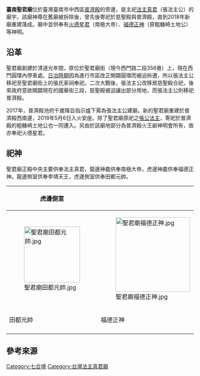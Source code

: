 
{{東亞廟宇
| name = 聖君廟

| img =File:臺南聖君廟.jpg

| img_capt = 
| image_width = 250px
| location = {{ROC-TWN}}[[臺南市|臺南市]][[中西區_(臺灣)|中西區]]普濟殿旁
| god = 法主真君
| type = 
| struct = 
| open_year ={{QIN}}道光年間
| cere_date =
|}}

'''臺南聖君廟'''位於臺灣臺南市中西區[[普濟殿|普濟殿]]的旁邊，是主祀[[法主真君|法主真君]]（張法主公）的廟宇{{r|一步就出走}}。該廟神尊在舊廟被拆除後，曾先後寄祀於慈聖殿與普濟殿，直到2018年新廟重建落成{{r|陳}}。廟中並供奉有[[火德星君|火德星君]]（南極大帝）、[[福德正神|福德正神]]（原粗糠崎土地公）等神明{{r|一步就出走}}{{r|陳}}。

== 沿革 ==
聖君廟創建於清道光年間，原位於聖君廟街（現今西門路二段356巷）上，現在西門圓環內停車處{{r|一步就出走}}。[[台灣日治時期|日治時期]]因為進行市區改正開闢圓環而被迫拆遷，所以張法主公移祀至聖君廟街上的張氏家祠奉祀{{r|一步就出走}}。二次大戰後，張法主公改移居慈聖殿合祀，後來政府意欲開闢現在的國華街三段，慈聖殿被迫讓出部分用地，而張法主公則移祀普濟殿{{r|一步就出走}}。

2017年，普濟殿池府千歲降旨指示爐下需為張法主公建廟{{r|陳}}。新的聖君廟重建於普濟殿西南邊，2018年5月6日入火安座{{r|陳}}。除了聖君廟原祀之[[張公法主|張公法主]]，寄祀於普濟殿的粗糠崎土地公也一同遷入{{r|一步就出走}}。另由於該廟地部分為普濟殿火王爺神明會所有，故亦奉祀火德星君{{r|一步就出走}}{{r|陳}}。

== 祀神 ==
聖君廟正殿中央主要供奉法主真君，龍邊神龕供奉南極大帝，虎邊神龕供奉福德正神。龍邊側室供奉李靖天王，虎邊側室供奉田都元帥。

{|class=wikitable
|-
!虎邊側室!!colspan=3|正殿!!龍邊側室
|-
|[[File:聖君廟田都元帥.jpg|150px]]
|[[File:聖君廟福德正神.jpg|200px]]
|[[File:聖君廟張聖法主真君.jpg|200px]]
|[[File:聖君廟南極大帝.jpg|200px]]
|[[File:聖君廟李靖天王.jpg|150px]]
|-
|田都元帥
|福德正神
|法主真君
|南極大帝
|李靖天王
|-
|}

== 參考來源 ==
{{reflist|refs=
<ref name="陳">{{cite news|url=http://cdns.com.tw/news.php?n_id=1&nc_id=225349 |author=陳治交 |title=〈寄祀70載 聖君廟重建〉 |publisher=《中華日報》|date=2018-04-20 |accessdate=2021-03-13}}</ref>
<ref name="一步就出走">
{{Cite web|url=https://onemorestep11.adan.tw/taiwan-tainan-shengjiun-temple|title=聖君廟- 池王表示攏係家己人啦|author=|language=zh-tw|work=一步就出走|date=2018-10-31|accessdate=2019-02-15|archive-url=https://web.archive.org/web/20190214233444/https://onemorestep11.adan.tw/taiwan-tainan-shengjiun-temple|archive-date=2019-02-14|dead-url=yes}}
</ref>
}}

{{臺灣府城聯境}}

[[Category:七合境|Category:七合境]]
[[Category:台灣法主真君廟|Category:台灣法主真君廟]]